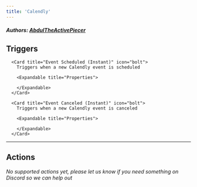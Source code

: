 ```yaml
---
title: 'Calendly'
---
```


##### Authors: [AbdulTheActivePiecer](https://github.com/AbdulTheActivePiecer)


## Triggers


      <Card title="Event Scheduled (Instant)" icon="bolt">
        Triggers when a new Calendly event is scheduled

        <Expandable title="Properties">
          
<ResponseField name="Scope" required type="Static_dropdown">

</ResponseField>
              
        </Expandable>
      </Card>
  
      <Card title="Event Canceled (Instant)" icon="bolt">
        Triggers when a new Calendly event is canceled

        <Expandable title="Properties">
          
<ResponseField name="Scope" required type="Static_dropdown">

</ResponseField>
              
        </Expandable>
      </Card>
  

---

## Actions

*No supported actions yet, please let us know if you need something on Discord so we can help out* 

